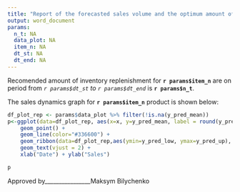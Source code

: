 ---
title: "Report of the forecasted sales volume and the optimum amount of inventory replenishment"
output: word_document
params:
  n_t: NA
  data_plot: NA 
  item_n: NA
  dt_st: NA
  dt_end: NA
---

Recomended amount of inventory replenishment for **`r params$item_n`** are on period from *`r params$dt_st` to `r params$dt_end`* is **`r params$n_t`**.

The sales dynamics graph for **`r params$item_n`** product is shown below:

```{r plot, echo=FALSE}
df_plot_rep <- params$data_plot %>% filter(!is.na(y_pred_mean))
p<-ggplot(data=df_plot_rep, aes(x=x, y=y_pred_mean, label = round(y_pred_mean))) + 
    geom_point() + 
    geom_line(color="#336600") +
    geom_ribbon(data=df_plot_rep,aes(ymin=y_pred_low, ymax=y_pred_up), fill = "#006633", linetype=2, alpha=0.1)+
    geom_text(vjust = 2) + 
    xlab("Date") + ylab("Sales")

p
```

Approved by________________Maksym Bilychenko


